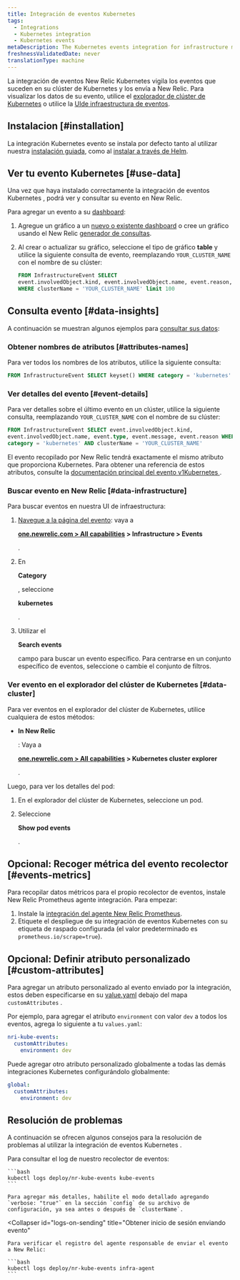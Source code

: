 ```yaml
---
title: Integración de eventos Kubernetes
tags:
  - Integrations
  - Kubernetes integration
  - Kubernetes events
metaDescription: The Kubernetes events integration for infrastructure monitoring watches for events happening in Kubernetes clusters and sends them to New Relic.
freshnessValidatedDate: never
translationType: machine
---
```


La integración de eventos New Relic Kubernetes vigila los eventos que suceden en su clúster de Kubernetes y los envía a New Relic. Para visualizar los datos de su evento, utilice el [explorador de clúster de Kubernetes](/docs/integrations/kubernetes-integration/cluster-explorer/kubernetes-cluster-explorer) o utilice la [UIde infraestructura de eventos](/docs/infrastructure/new-relic-infrastructure/infrastructure-ui-pages/infrastructure-events-page-live-feed-every-config-change).

## Instalacion [#installation]

La integración Kubernetes evento se instala por defecto tanto al utilizar nuestra [instalación guiada](/install/kubernetes), como al [instalar a través de Helm](/docs/kubernetes-pixie/kubernetes-integration/installation/install-kubernetes-integration-using-helm).

## Ver tu evento Kubernetes [#use-data]

Una vez que haya instalado correctamente la integración de eventos Kubernetes , podrá ver y consultar su evento en New Relic.

Para agregar un evento a su [dashboard](/docs/dashboards/new-relic-one-dashboards/get-started/introduction-new-relic-one-dashboards):

1. Agregue un gráfico a un [nuevo o existente dashboard](/docs/query-your-data/explore-query-data/dashboards/introduction-dashboards/) o cree un gráfico usando el New Relic [generador de consultas](/docs/chart-builder/use-chart-builder/get-started/introduction-chart-builder).

2. Al crear o actualizar su gráfico, seleccione el tipo de gráfico <DNT>**table**</DNT> y utilice la siguiente consulta de evento, reemplazando `YOUR_CLUSTER_NAME` con el nombre de su clúster:

   ```sql
   FROM InfrastructureEvent SELECT
   event.involvedObject.kind, event.involvedObject.name, event.reason,event.message
   WHERE clusterName = 'YOUR_CLUSTER_NAME' limit 100
   ```

## Consulta evento [#data-insights]

A continuación se muestran algunos ejemplos para [consultar sus datos](/docs/using-new-relic/data/understand-data/query-new-relic-data):

### Obtener nombres de atributos [#attributes-names]

Para ver todos los nombres de los atributos, utilice la siguiente consulta:

```sql
FROM InfrastructureEvent SELECT keyset() WHERE category = 'kubernetes'
```

### Ver detalles del evento [#event-details]

Para ver detalles sobre el último evento en un clúster, utilice la siguiente consulta, reemplazando `YOUR_CLUSTER_NAME` con el nombre de su clúster:

```sql
FROM InfrastructureEvent SELECT event.involvedObject.kind,
event.involvedObject.name, event.type, event.message, event.reason WHERE
category = 'kubernetes' AND clusterName = 'YOUR_CLUSTER_NAME'
```

El evento recopilado por New Relic tendrá exactamente el mismo atributo que proporciona Kubernetes. Para obtener una referencia de estos atributos, consulte la [documentación principal del evento v1Kubernetes ](https://kubernetes.io/docs/reference/generated/kubernetes-api/v1.19/#event-v1-core).

### Buscar evento en New Relic [#data-infrastructure]

Para buscar eventos en nuestra UI de infraestructura:

1. [Navegue a la página del evento](https://one.newrelic.com): vaya a

   <DNT>**[one.newrelic.com > All capabilities](https://one.newrelic.com/all-capabilities) > Infrastructure > Events**</DNT>

   .

2. En

   <DNT>**Category**</DNT>

   , seleccione

   <DNT>**kubernetes**</DNT>

   .

3. Utilizar el

   <Icon name="fe-search"/>

   <DNT>**Search events**</DNT>

   campo para buscar un evento específico. Para centrarse en un conjunto específico de eventos, seleccione o cambie el conjunto de filtros.

### Ver evento en el explorador del clúster de Kubernetes [#data-cluster]

Para ver eventos en el explorador del clúster de Kubernetes, utilice cualquiera de estos métodos:

* <DNT>**In New Relic**</DNT>

  : Vaya a

  <DNT>**[one.newrelic.com > All capabilities](https://one.newrelic.com/all-capabilities) > Kubernetes cluster explorer**</DNT>

  .

Luego, para ver los detalles del pod:

1. En el explorador del clúster de Kubernetes, seleccione un pod.

2. Seleccione

   <DNT>**Show pod events**</DNT>

   .

## Opcional: Recoger métrica del evento recolector [#events-metrics]

Para recopilar datos métricos para el propio recolector de eventos, instale New Relic Prometheus agente integración. Para empezar:

1. Instale la [integración del agente New Relic Prometheus](/docs/infrastructure/prometheus-integrations/install-configure-prometheus-agent/install-prometheus-agent/).
2. Etiquete el despliegue de su integración de eventos Kubernetes con su etiqueta de raspado configurada (el valor predeterminado es `prometheus.io/scrape=true`).

## Opcional: Definir atributo personalizado [#custom-attributes]

Para agregar un atributo personalizado al evento enviado por la integración, estos deben especificarse en su [value.yaml](https://github.com/newrelic/nri-kube-events/blob/main/charts/nri-kube-events/values.yaml) debajo del mapa `customAttributes` .

Por ejemplo, para agregar el atributo `environment` con valor `dev` a todos los eventos, agrega lo siguiente a tu `values.yaml`:

```yml
nri-kube-events:
  customAttributes:
    environment: dev
```

Puede agregar otro atributo personalizado globalmente a todas las demás integraciones Kubernetes configurándolo globalmente:

```yml
global:
  customAttributes:
    environment: dev
```

## Resolución de problemas

A continuación se ofrecen algunos consejos para la resolución de problemas al utilizar la integración de eventos Kubernetes .

<CollapserGroup>
  <Collapser
    id="logs-on-collection"
    title="Obtener la colección de eventos de inicio de sesión"
  >
    Para consultar el log de nuestro recolector de eventos:

    ```bash
    kubectl logs deploy/nr-kube-events kube-events
    ```

    Para agregar más detalles, habilite el modo detallado agregando `verbose: "true"` en la sección `config` de su archivo de configuración, ya sea antes o después de `clusterName`.
  </Collapser>

  <Collapser
    id="logs-on-sending"
    title="Obtener inicio de sesión enviando evento"
  >
    Para verificar el registro del agente responsable de enviar el evento a New Relic:

    ```bash
    kubectl logs deploy/nr-kube-events infra-agent
    ```
  </Collapser>
</CollapserGroup>